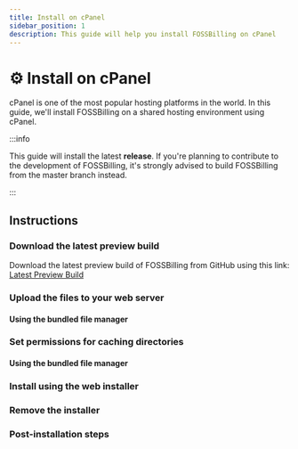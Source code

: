 ```yaml
---
title: Install on cPanel
sidebar_position: 1
description: This guide will help you install FOSSBilling on cPanel
---
```


# :gear: Install on cPanel
cPanel is one of the most popular hosting platforms in the world. In this guide, we'll install FOSSBilling on a shared hosting environment using cPanel.

:::info

This guide will install the latest **release**. If you're planning to contribute to the development of FOSSBilling, it's strongly advised to build FOSSBilling from the master branch instead.

:::

## Instructions

### Download the latest preview build
Download the latest preview build of FOSSBilling from GitHub using this link: [Latest Preview Build](https://fossbilling.org/downloads/preview)

### Upload the files to your web server
#### Using the bundled file manager

### Set permissions for caching directories
#### Using the bundled file manager

### Install using the web installer

### Remove the installer

### Post-installation steps
